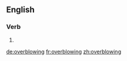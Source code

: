 ==English==

===Verb===
{{head|en|present participle}}

# {{present participle of|overblow|lang=en}}

[[de:overblowing]]
[[fr:overblowing]]
[[zh:overblowing]]